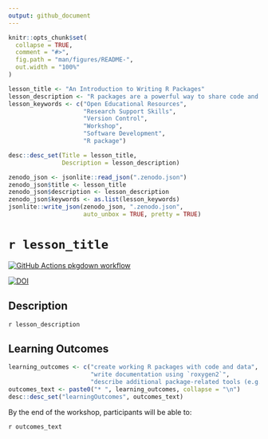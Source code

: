 ```yaml
---
output: github_document
---
```


<!-- README.md is generated from README.Rmd. Please edit that file -->

```r
knitr::opts_chunk$set(
  collapse = TRUE,
  comment = "#>",
  fig.path = "man/figures/README-",
  out.width = "100%"
)
```

```r

lesson_title <- "An Introduction to Writing R Packages"
lesson_description <- "R packages are a powerful way to share code and data across your individual projects, with colleagues, or even with the broader scientific community. They can also form the basis for Research Compendium to share data analysis work reproducibly. This workshop will introduce the basics of creating custom R packages for personal use and for sharing!"
lesson_keywords <- c("Open Educational Resources", 
                     "Research Support Skills", 
                     "Version Control", 
                     "Workshop", 
                     "Software Development", 
                     "R package")

desc::desc_set(Title = lesson_title, 
               Description = lesson_description)

zenodo_json <- jsonlite::read_json(".zenodo.json")
zenodo_json$title <- lesson_title
zenodo_json$description <- lesson_description
zenodo_json$keywords <- as.list(lesson_keywords)
jsonlite::write_json(zenodo_json, ".zenodo.json", 
                     auto_unbox = TRUE, pretty = TRUE)
```

# `r lesson_title`

<!-- badges: start -->
[![GitHub Actions pkgdown workflow](https://github.com/uf-repro/writing-R-packages/workflows/pkgdown/badge.svg)](https://github.com/uf-repro/writing-R-packages/actions?query=workflow%3Apkgdown)

[![DOI](https://zenodo.org/badge/DOI/10.5281/zenodo.4542545.svg)](https://doi.org/10.5281/zenodo.4542545)

<!-- badges: end -->

## Description

`r lesson_description`

## Learning Outcomes

```r
learning_outcomes <- c("create working R packages with code and data", 
                       "write documentation using `roxygen2`",
                       "describe additional package-related tools (e.g. `pkgdown`, `testthat`)")
outcomes_text <- paste0("* ", learning_outcomes, collapse = "\n")
desc::desc_set("learningOutcomes", outcomes_text)
```

By the end of the workshop, participants will be able to:

`r outcomes_text`

